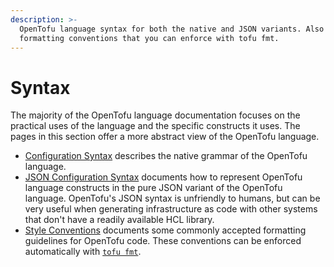 ```yaml
---
description: >-
  OpenTofu language syntax for both the native and JSON variants. Also learn
  formatting conventions that you can enforce with tofu fmt.
---
```


# Syntax

The majority of the OpenTofu language documentation focuses on the practical
uses of the language and the specific constructs it uses. The pages in this
section offer a more abstract view of the OpenTofu language.

- [Configuration Syntax](../../language/syntax/configuration.mdx) describes the native
  grammar of the OpenTofu language.
- [JSON Configuration Syntax](../../language/syntax/json.mdx) documents
  how to represent OpenTofu language constructs in the pure JSON variant of the
  OpenTofu language. OpenTofu's JSON syntax is unfriendly to humans, but can
  be very useful when generating infrastructure as code with other systems that
  don't have a readily available HCL library.
- [Style Conventions](../../language/syntax/style.mdx) documents some commonly
  accepted formatting guidelines for OpenTofu code. These conventions can be
  enforced automatically with [`tofu fmt`](../../cli/commands/fmt.mdx).
